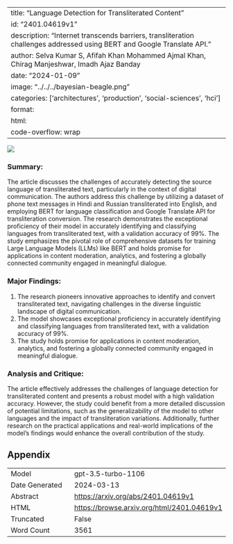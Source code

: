 
---
title: "Language Detection for Transliterated Content"
id: "2401.04619v1"
description: "Internet transcends barriers, transliteration challenges addressed using BERT and Google Translate API."
author: Selva Kumar S, Afifah Khan Mohammed Ajmal Khan, Chirag Manjeshwar, Imadh Ajaz Banday
date: "2024-01-09"
image: "../../../bayesian-beagle.png"
categories: ['architectures', 'production', 'social-sciences', 'hci']
format:
  html:
    code-overflow: wrap
---

![](../../../bayesian-beagle.png)

### **Summary:**
The article discusses the challenges of accurately detecting the source language of transliterated text, particularly in the context of digital communication. The authors address this challenge by utilizing a dataset of phone text messages in Hindi and Russian transliterated into English, and employing BERT for language classification and Google Translate API for transliteration conversion. The research demonstrates the exceptional proficiency of their model in accurately identifying and classifying languages from transliterated text, with a validation accuracy of 99%. The study emphasizes the pivotal role of comprehensive datasets for training Large Language Models (LLMs) like BERT and holds promise for applications in content moderation, analytics, and fostering a globally connected community engaged in meaningful dialogue.

### **Major Findings:**
1. The research pioneers innovative approaches to identify and convert transliterated text, navigating challenges in the diverse linguistic landscape of digital communication.
2. The model showcases exceptional proficiency in accurately identifying and classifying languages from transliterated text, with a validation accuracy of 99%.
3. The study holds promise for applications in content moderation, analytics, and fostering a globally connected community engaged in meaningful dialogue.

### **Analysis and Critique:**
The article effectively addresses the challenges of language detection for transliterated content and presents a robust model with a high validation accuracy. However, the study could benefit from a more detailed discussion of potential limitations, such as the generalizability of the model to other languages and the impact of transliteration variations. Additionally, further research on the practical applications and real-world implications of the model's findings would enhance the overall contribution of the study.

## Appendix

|          |          |
|----------|----------|
| Model     | gpt-3.5-turbo-1106       |
| Date Generated     | 2024-03-13       |
| Abstract | [https://arxiv.org/abs/2401.04619v1](https://arxiv.org/abs/2401.04619v1)        |
| HTML     | [https://browse.arxiv.org/html/2401.04619v1](https://browse.arxiv.org/html/2401.04619v1)       |
| Truncated       | False       |
| Word Count       | 3561       |